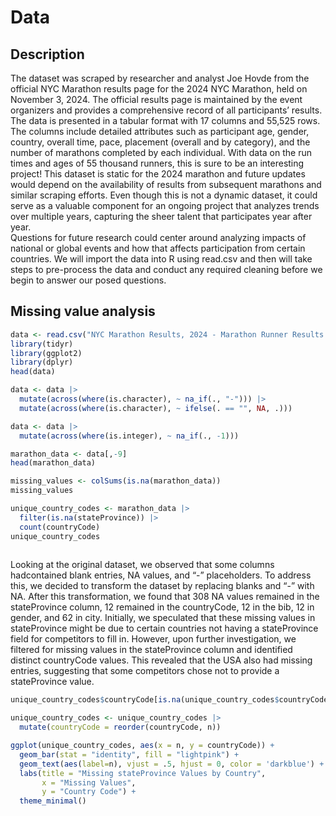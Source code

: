 # Data

## Description
The dataset was scraped by researcher and analyst Joe Hovde from the official NYC Marathon results page for the 2024 NYC Marathon, held on November 3, 2024. The official results page is maintained by the event organizers and provides a comprehensive record of all participants’ results.
The data is presented in a tabular format with 17 columns and 55,525 rows. The columns include detailed attributes such as participant age, gender, country, overall time, pace, placement (overall and by category), and the number of marathons completed by each individual. With data on the run times and ages of 55 thousand runners, this is sure to be an interesting project!
This dataset is static for the 2024 marathon and future updates would depend on the availability of results from subsequent marathons and similar scraping efforts. Even though this is not a dynamic dataset, it could serve as a valuable component for an ongoing project that analyzes trends over multiple years, capturing the sheer talent that participates year after year.   
Questions for future research could center around analyzing impacts of national or global events and how that affects participation from certain countries. 
	We will import the data into R using read.csv and then will take steps to pre-process the data and conduct any required cleaning before we begin to answer our posed questions. 

## Missing value analysis
```r
data <- read.csv("NYC Marathon Results, 2024 - Marathon Runner Results.csv")
library(tidyr)
library(ggplot2)
library(dplyr)
head(data)
```

```r
data <- data |> 
  mutate(across(where(is.character), ~ na_if(., "-"))) |> 
  mutate(across(where(is.character), ~ ifelse(. == "", NA, .)))

data <- data |> 
  mutate(across(where(is.integer), ~ na_if(., -1)))

marathon_data <- data[,-9]
head(marathon_data)

missing_values <- colSums(is.na(marathon_data))
missing_values

unique_country_codes <- marathon_data |> 
  filter(is.na(stateProvince)) |> 
  count(countryCode) 
unique_country_codes
  
```
Looking at the original dataset, we observed that some columns hadcontained blank entries, NA values, and "-" placeholders. To address this, we decided to transform the dataset by replacing blanks and "-" with NA. After this transformation, we found that 308 NA values remained in the stateProvince column, 12 remained in the countryCode, 12 in the bib, 12 in gender, and 62 in city. Initially, we speculated that these missing values in stateProvince might be due to certain countries not having a stateProvince field for competitors to fill in. However, upon further investigation, we filtered for missing values in the stateProvince column and identified distinct countryCode values. This revealed that the USA also had missing entries, suggesting that some competitors chose not to provide a stateProvince value. 

```r
unique_country_codes$countryCode[is.na(unique_country_codes$countryCode)] <- "Unknown"

unique_country_codes <- unique_country_codes |> 
  mutate(countryCode = reorder(countryCode, n)) 

ggplot(unique_country_codes, aes(x = n, y = countryCode)) +
  geom_bar(stat = "identity", fill = "lightpink") +
  geom_text(aes(label=n), vjust = .5, hjust = 0, color = 'darkblue') +
  labs(title = "Missing stateProvince Values by Country",
       x = "Missing Values",
       y = "Country Code") +
  theme_minimal()
```



